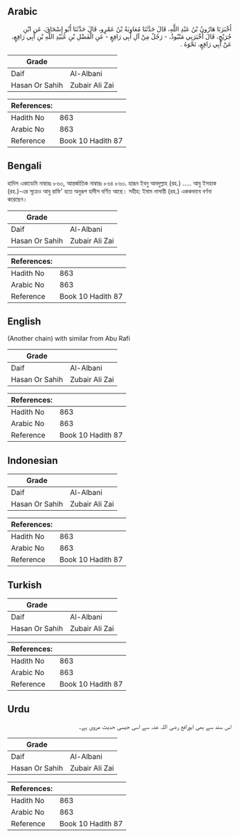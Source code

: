 ## Arabic


<div dir="rtl" lang="ar" style={{fontSize:'larger',backgroundColor:'#f8f9fa',padding:20}}>
أَخْبَرَنَا هَارُونُ بْنُ عَبْدِ اللَّهِ، قَالَ حَدَّثَنَا مُعَاوِيَةُ بْنُ عَمْرٍو، قَالَ حَدَّثَنَا أَبُو إِسْحَاقَ، عَنِ ابْنِ جُرَيْجٍ، قَالَ أَخْبَرَنِي مَنْبُوذٌ، - رَجُلٌ مِنْ آلِ أَبِي رَافِعٍ - عَنِ الْفَضْلِ بْنِ عُبَيْدِ اللَّهِ بْنِ أَبِي رَافِعٍ، عَنْ أَبِي رَافِعٍ، نَحْوَهُ ‏.‏
</div>
<div style={{backgroundColor:'#f8f9fa',padding:20, marginBottom: 10}}><table> <thead> <tr> <th>Grade</th> <th></th> </tr> </thead> <tbody> <tr><td>Daif</td><td>Al-Albani</td></tr><tr><td>Hasan Or Sahih</td><td>Zubair Ali Zai</td></tr></tbody></table><table> <thead> <tr> <th>References:</th> <th></th> </tr> </thead> <tbody><tr><td>Hadith No</td><td>863</td></tr><tr><td>Arabic No</td><td>863</td></tr><tr><td>Reference</td><td>Book 10 Hadith 87</td></tr></tbody></table></div>

## Bengali


<div dir="ltr" lang="bn" style={{fontSize:'larger',backgroundColor:'#f8f9fa',padding:20}}>
হাদিস একাডেমি নাম্বারঃ ৮৬৩, আন্তর্জাতিক নাম্বারঃ ৮৬৪ ৮৬৩. হারূন ইবনু আবদুল্লাহ (রহ.) ..... আবু ইসহাক (রহ.)-এর সূত্রেও আবু রাফি' হতে অনুরূপ হাদীস বর্ণিত আছে। সহীহ: ইমাম নাসায়ী (রহ.) এককভাবে বর্ণনা করেছেন।
</div>
<div style={{backgroundColor:'#f8f9fa',padding:20, marginBottom: 10}}><table> <thead> <tr> <th>Grade</th> <th></th> </tr> </thead> <tbody> <tr><td>Daif</td><td>Al-Albani</td></tr><tr><td>Hasan Or Sahih</td><td>Zubair Ali Zai</td></tr></tbody></table><table> <thead> <tr> <th>References:</th> <th></th> </tr> </thead> <tbody><tr><td>Hadith No</td><td>863</td></tr><tr><td>Arabic No</td><td>863</td></tr><tr><td>Reference</td><td>Book 10 Hadith 87</td></tr></tbody></table></div>

## English


<div dir="ltr" lang="en" style={{fontSize:'larger',backgroundColor:'#f8f9fa',padding:20}}>
(Another chain) with similar from Abu Rafi
</div>
<div style={{backgroundColor:'#f8f9fa',padding:20, marginBottom: 10}}><table> <thead> <tr> <th>Grade</th> <th></th> </tr> </thead> <tbody> <tr><td>Daif</td><td>Al-Albani</td></tr><tr><td>Hasan Or Sahih</td><td>Zubair Ali Zai</td></tr></tbody></table><table> <thead> <tr> <th>References:</th> <th></th> </tr> </thead> <tbody><tr><td>Hadith No</td><td>863</td></tr><tr><td>Arabic No</td><td>863</td></tr><tr><td>Reference</td><td>Book 10 Hadith 87</td></tr></tbody></table></div>

## Indonesian


<div dir="ltr" lang="id" style={{fontSize:'larger',backgroundColor:'#f8f9fa',padding:20}}>

</div>
<div style={{backgroundColor:'#f8f9fa',padding:20, marginBottom: 10}}><table> <thead> <tr> <th>Grade</th> <th></th> </tr> </thead> <tbody> <tr><td>Daif</td><td>Al-Albani</td></tr><tr><td>Hasan Or Sahih</td><td>Zubair Ali Zai</td></tr></tbody></table><table> <thead> <tr> <th>References:</th> <th></th> </tr> </thead> <tbody><tr><td>Hadith No</td><td>863</td></tr><tr><td>Arabic No</td><td>863</td></tr><tr><td>Reference</td><td>Book 10 Hadith 87</td></tr></tbody></table></div>

## Turkish


<div dir="ltr" lang="tr" style={{fontSize:'larger',backgroundColor:'#f8f9fa',padding:20}}>

</div>
<div style={{backgroundColor:'#f8f9fa',padding:20, marginBottom: 10}}><table> <thead> <tr> <th>Grade</th> <th></th> </tr> </thead> <tbody> <tr><td>Daif</td><td>Al-Albani</td></tr><tr><td>Hasan Or Sahih</td><td>Zubair Ali Zai</td></tr></tbody></table><table> <thead> <tr> <th>References:</th> <th></th> </tr> </thead> <tbody><tr><td>Hadith No</td><td>863</td></tr><tr><td>Arabic No</td><td>863</td></tr><tr><td>Reference</td><td>Book 10 Hadith 87</td></tr></tbody></table></div>

## Urdu


<div dir="rtl" lang="ur" style={{fontSize:'larger',backgroundColor:'#f8f9fa',padding:20}}>
اس سند سے بھی ابورافع رضی اللہ عنہ سے اسی جیسی حدیث مروی ہے۔
</div>
<div style={{backgroundColor:'#f8f9fa',padding:20, marginBottom: 10}}><table> <thead> <tr> <th>Grade</th> <th></th> </tr> </thead> <tbody> <tr><td>Daif</td><td>Al-Albani</td></tr><tr><td>Hasan Or Sahih</td><td>Zubair Ali Zai</td></tr></tbody></table><table> <thead> <tr> <th>References:</th> <th></th> </tr> </thead> <tbody><tr><td>Hadith No</td><td>863</td></tr><tr><td>Arabic No</td><td>863</td></tr><tr><td>Reference</td><td>Book 10 Hadith 87</td></tr></tbody></table></div>